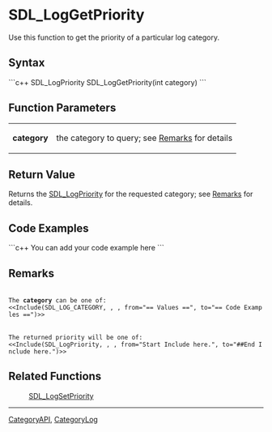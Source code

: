<!-- pragma section-numbers off -->
<!-- pragma camelcase off -->

= SDL_LogGetPriority =
Use this function to get the priority of a particular log category.


== Syntax ==
```c++
SDL_LogPriority SDL_LogGetPriority(int category)
```

== Function Parameters ==
{|
|'''category'''
|the category to query; see [[#category|Remarks]] for details
|}

== Return Value ==
Returns the [[SDL_LogPriority]] for the requested category; see [[#priority|Remarks]] for details.

== Code Examples ==
```c++
You can add your code example here
```

== Remarks ==
 <span id="category"></span>
 The '''category''' can be one of:
 <<Include(SDL_LOG_CATEGORY, , , from="== Values ==", to="== Code Examples ==")>>

 <span id="priority"></span>
 The returned priority will be one of:
 <<Include(SDL_LogPriority, , , from="Start Include here.", to="##End Include here.")>>

== Related Functions ==
:[[SDL_LogSetPriority]]

----
[[CategoryAPI]], [[CategoryLog]]
